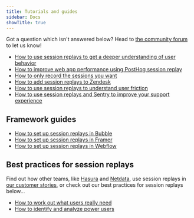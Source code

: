 ```yaml
---
title: Tutorials and guides
sidebar: Docs
showTitle: true
---
```

Got a question which isn't answered below? Head to [the community forum](/questions) to let us know!

- [How to use session replays to get a deeper understanding of user behavior](/tutorials/explore-insights-session-recordings)
- [How to improve web app performance using PostHog session replay](/tutorials/performance-metrics)
- [How to only record the sessions you want](/tutorials/limit-session-recordings)
- [How to add session replays to Zendesk](/tutorials/zendesk-session-replays)
- [How to use session replays to understand user friction](/tutorials/filter-session-recordings)
- [How to use session replays and Sentry to improve your support experience](/tutorials/session-recordings-for-support)

## Framework guides
- [How to set up session replays in Bubble](/tutorials/bubble-analytics)
- [How to set up session replays in Framer](/tutorials/framer-analytics)
- [How to set up session replays in Webflow](/tutorials/webflow)

## Best practices for session replays
Find out how other teams, like [Hasura](/customers/hasura) and [Netdata](/customers/netdata), use session replays in [our customer stories](/customers), or check out our best practices for session replays below...

- [How to work out what users really need](/blog/how-to-work-out-what-users-need)
- [How to identify and analyze power users](/tutorials/power-users)
